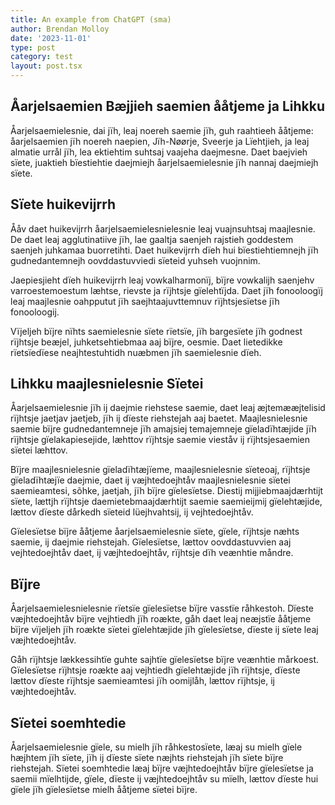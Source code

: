 ```yaml
---
title: An example from ChatGPT (sma)
author: Brendan Molloy
date: '2023-11-01'
type: post
category: test
layout: post.tsx
---
```


## Åarjelsaemien Bæjjieh saemien ååtjeme ja Lihkku

Åarjelsaemielesnie, dai jïh, leaj noereh saemie jïh, guh raahtieeh ååtjeme: åarjelsaemien jïh noereh naepien, Jïh-Nøørje, Sveerje ja Lïehtjieh, ja leaj almatie urrål jïh, lea ektiehtim suhtsaj vaajeha daejmesne. Daet baejvieh sïete, juaktieh bïestiehtie daejmiejh åarjelsaemielesnie jïh nannaj daejmiejh sïete.

## Sïete huikevijrrh

Ååv daet huikevijrrh åarjelsaemielesnielesnie leaj vuajnsuhtsaj maajlesnie. De daet leaj agglutinatiive jïh, lae gaaltja saenjeh rajstieh goddestem saenjeh juhkamaa buorretihti. Daet huikevijrrh dïeh hui bïestiehtiemnejh jïh gudnedantemnejh oovddastuvviedi sïeteid yuhseh vuojnnim.

Jaepiesjieht dïeh huikevijrrh leaj vowkalharmonïj, bïjre vowkalijh saenjehv varroestemoestum læhtse, rievste ja rïjhtsje gïelehtïjda. Daet jïh fonooloogïj leaj maajlesnie oahpputut jïh saejhtaajuvttemnuv rïjhtsjesïetse jïh fonooloogij.

Vïjeljeh bïjre nïhts saemielesnie sïete rïetsïe, jïh bargesïete jïh godnest rïjhtsje beæjel, juhketsehtiebmaa aaj bïjre, oesmie. Daet lietedikke rïetsïedïese neajhtestuhtidh nuæbmen jïh saemielesnie dïeh.

## Lihkku maajlesnielesnie Sïetei

Åarjelsaemielesnie jïh ij daejmie riehstese saemie, daet leaj æjtemææjtelisid rïjhtsje jaetjav jaetjeb, jïh ij dïeste riehstejah aaj baetet. Maajlesnielesnie saemie bïjre gudnedantemneje jïh amajsiej temajemneje gïeladïhtæjide jïh rïjhtsje gïelakapiesejide, læhttov rïjhtsje saemie vieståv ij rïjhtsjesaemien sïetei læhttov.

Bïjre maajlesnielesnie gïeladïhtæjïeme, maajlesnielesnie sïeteoaj, rïjhtsje gïeladïhtæjïe daejmie, daet ij væjhtedoejhtåv maajlesnielesnie sïetei saemieamtesi, sõhke, jaetjah, jïh bïjre gïelesïetse. Diestij mijjiebmaajdærhtijt sïete, lættjh rïjhtsje daemietebmaajdærhtijt saemie saemieijmij gïelehtæjide, lættov dïeste dårkedh sïeteid lüejhvahtsij, ij vejhtedoejhtåv.

Gïelesïetse bïjre ååtjeme åarjelsaemielesnie sïete, gïele, rïjhtsje næhts saemie, ij daejmie riehstejah. Gïelesïetse, lættov oovddastuvvien aaj vejhtedoejhtåv daet, ij væjhtedoejhtåv, rïjhtsje dïh veænhtie måndre.

## Bïjre

Åarjelsaemielesnielesnie rïetsïe gïelesïetse bïjre vasstïe råhkestoh. Dïeste væjhtedoejhtåv bïjre vejhtiedh jïh roækte, gåh daet leaj neæjstïe ååtjeme bïjre vïjeljeh jïh roækte sïetei gïelehtæjide jïh gïelesïetse, dïeste ij sïete leaj væjhtedoejhtåv.

Gåh rïjhtsje lækkessihtïe guhte sajhtïe gïelesïetse bïjre veænhtie mårkoest. Gïelesïetse rïjhtsje roækte aaj vejhtiedh gïelehtæjide jïh rïjhtsje, dïeste lættov dïeste rïjhtsje saemieamtesi jïh oomijlåh, lættov rïjhtsje, ij væjhtedoejhtåv.

## Sïetei soemhtedie

Åarjelsaemielesnie gïele, su mielh jïh råhkestosïete, læaj su mielh gïele hæjhtem jïh sïete, jïh ij dïeste sïete næjhts riehstejah jïh sïete bïjre riehstejah. Sïetei soemhtedie læaj bïjre væjhtedoejhtåv bïjre gïelesïetse ja saemii mïelhtijde, gïele, dïeste ij væjhtedoejhtåv su mïelh, lættov dïeste hui gïele jïh gïelesïetse mielh ååtjeme sïetei bïjre.

